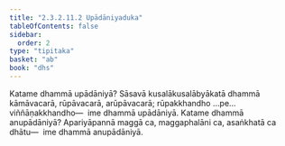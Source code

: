 ```yaml
---
title: "2.3.2.11.2 Upādāniyaduka"
tableOfContents: false
sidebar:
  order: 2
type: "tipitaka"
basket: "ab"
book: "dhs"
---
```



<DynamicBreadcrumb />

<Division number="1225" book="dhs">

<Paragraph number="1922" book="dhs">
Katame dhammā upādāniyā? Sāsavā kusalākusalābyākatā dhammā kāmāvacarā, rūpāvacarā, arūpāvacarā; rūpakkhandho …pe…  viññāṇakkhandho—  ime dhammā upādāniyā.
</Paragraph>

</Division>
<Division number="1226" book="dhs">

<Paragraph number="1923" book="dhs">
Katame dhammā anupādāniyā? Apariyāpannā maggā ca, maggaphalāni ca, asaṅkhatā ca dhātu—  ime dhammā anupādāniyā.
</Paragraph>
</Division>